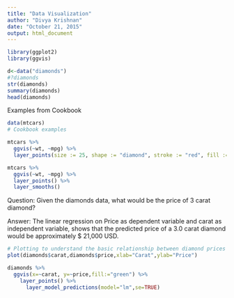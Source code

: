 ---
title: "Data Visualization"
author: "Divya Krishnan"
date: "October 21, 2015"
output: html_document
---

```{r}
library(ggplot2)
library(ggvis)
```


```{r}
d<-data("diamonds")
#?diamonds
str(diamonds)
summary(diamonds)
head(diamonds)
```

Examples from Cookbook

```{r}
data(mtcars)
# Cookbook examples

mtcars %>% 
  ggvis(~wt, ~mpg) %>% 
  layer_points(size := 25, shape := "diamond", stroke := "red", fill := NA)

mtcars %>% 
  ggvis(~wt, ~mpg) %>%
  layer_points() %>%
  layer_smooths()
```

Question: Given the diamonds data, what would be the price of 3 carat diamond?

Answer: The linear regression on Price as dependent variable and carat as independent variable, shows that the predicted price of a 3.0 carat diamond would be approximately $ 21,000 USD.

```{r}
# Plotting to understand the basic relationship between diamond prices and carats.
plot(diamonds$carat,diamonds$price,xlab="Carat",ylab="Price")

diamonds %>%
  ggvis(x=~carat, y=~price,fill:="green") %>%
    layer_points() %>%
      layer_model_predictions(model="lm",se=TRUE)

```

